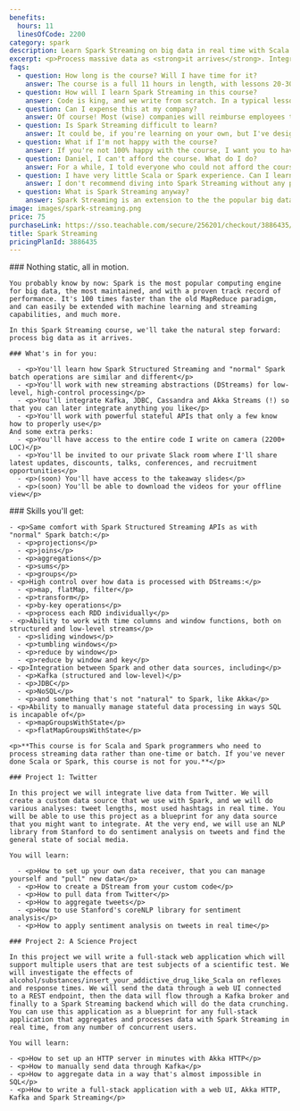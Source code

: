 ```yaml
---
benefits:
  hours: 11
  linesOfCode: 2200
category: spark
description: Learn Spark Streaming on big data in real time with Scala. Integrate any data source, from Kafka to Twitter.
excerpt: <p>Process massive data as <strong>it arrives</strong>. Integrate Spark with Kafka, JDBC, Cassandra and anything you want. Process live tweets in real time and stream data like you own it.</p>
faqs:
  - question: How long is the course? Will I have time for it?
    answer: The course is a full 11 hours in length, with lessons 20-30 minutes each, and we write 2200 lines of code. For a complex topic like Spark Streaming, I don't believe in 5-minute lectures or in fill-in-the-blanks quizzes. To learn Spark Streaming in the most effective way, I recommend chunks of 1 hour of learning at a time.
  - question: How will I learn Spark Streaming in this course?
    answer: Code is king, and we write from scratch. In a typical lesson I'll explain some concepts in short, then I'll dive right into the code. We'll write it together, and at every topic I will give you exercises. You'll usually pause the video to try them yourself, after which I will also solve them on camera.
  - question: Can I expense this at my company?
    answer: Of course! Most (wise) companies will reimburse employees taking courses like this, and it's a really cheap training for them.
  - question: Is Spark Streaming difficult to learn?
    answer: It could be, if you're learning on your own, but I've designed this course with a clear learning path that you can follow step by step. The course was designed to give you a challenge so you're not bored, but not so much that you flip the table in anger. In case you struggle, we have a community willing to help, and I'm responsive for questions!
  - question: What if I'm not happy with the course?
    answer: If you're not 100% happy with the course, I want you to have your money back. It's a risk-free investment.
  - question: Daniel, I can't afford the course. What do I do?
    answer: For a while, I told everyone who could not afford the course to email me and I gave them discounts. But then I looked at the stats. Almost all the people who actually took the time and completed the course had paid for it in full. So I'm not offering discounts anymore. This is an investment in yourself, which will pay off 100x if you commit.
  - question: I have very little Scala or Spark experience. Can I learn Spark Streaming?
    answer: I don't recommend diving into Spark Streaming without any previous Spark experience. We have two recap lessons at the beginning, but they're not a crash course into Scala or Spark. You should take the Scala beginners course and the Spark Essentials course at least.
  - question: What is Spark Streaming anyway?
    answer: Spark Streaming is an extension to the the popular big data computing engine Apache Spark. While the "classical" Spark engine allows you to process massive data of any scale in a "static" way (data at rest), Spark Streaming gives you the opportunity to process data at scale immediately as it arrives, hence allowing you to process potentially infinite amounts of data.
image: images/spark-streaming.png
price: 75
purchaseLink: https://sso.teachable.com/secure/256201/checkout/3886435/spark-streaming
title: Spark Streaming
pricingPlanId: 3886435
---
```



<CourseLayout>
  <Fragment slot="goal">
    ### Nothing static, all in motion.

    You probably know by now: Spark is the most popular computing engine for big data, the most maintained, and with a proven track record of performance. It's 100 times faster than the old MapReduce paradigm, and can easily be extended with machine learning and streaming capabilities, and much more.

    In this Spark Streaming course, we'll take the natural step forward: process big data as it arrives.

    ### What's in for you:

      - <p>You'll learn how Spark Structured Streaming and "normal" Spark batch operations are similar and different</p>
      - <p>You'll work with new streaming abstractions (DStreams) for low-level, high-control processing</p>
      - <p>You'll integrate Kafka, JDBC, Cassandra and Akka Streams (!) so that you can later integrate anything you like</p>
      - <p>You'll work with powerful stateful APIs that only a few know how to properly use</p>
    And some extra perks:
      - <p>You'll have access to the entire code I write on camera (2200+ LOC)</p>
      - <p>You'll be invited to our private Slack room where I'll share latest updates, discounts, talks, conferences, and recruitment opportunities</p>
      - <p>(soon) You'll have access to the takeaway slides</p>
      - <p>(soon) You'll be able to download the videos for your offline view</p>

  </Fragment>
  <Fragment slot="skills">
    ### Skills you'll get:

    - <p>Same comfort with Spark Structured Streaming APIs as with "normal" Spark batch:</p>
      - <p>projections</p>
      - <p>joins</p>
      - <p>aggregations</p>
      - <p>sums</p>
      - <p>groups</p>
    - <p>High control over how data is processed with DStreams:</p>
      - <p>map, flatMap, filter</p>
      - <p>transform</p>
      - <p>by-key operations</p>
      - <p>process each RDD individually</p>
    - <p>Ability to work with time columns and window functions, both on structured and low-level streams</p>
      - <p>sliding windows</p>
      - <p>tumbling windows</p>
      - <p>reduce by window</p>
      - <p>reduce by window and key</p>
    - <p>Integration between Spark and other data sources, including</p>
      - <p>Kafka (structured and low-level)</p>
      - <p>JDBC</p>
      - <p>NoSQL</p>
      - <p>and something that's not "natural" to Spark, like Akka</p>
    - <p>Ability to manually manage stateful data processing in ways SQL is incapable of</p>
      - <p>mapGroupsWithState</p>
      - <p>flatMapGroupsWithState</p>

    <p>**This course is for Scala and Spark programmers who need to process streaming data rather than one-time or batch. If you've never done Scala or Spark, this course is not for you.**</p>

    ### Project 1: Twitter

    In this project we will integrate live data from Twitter. We will create a custom data source that we use with Spark, and we will do various analyses: tweet lengths, most used hashtags in real time. You will be able to use this project as a blueprint for any data source that you might want to integrate. At the very end, we will use an NLP library from Stanford to do sentiment analysis on tweets and find the general state of social media.

    You will learn:

      - <p>How to set up your own data receiver, that you can manage yourself and "pull" new data</p>
      - <p>How to create a DStream from your custom code</p>
      - <p>How to pull data from Twitter</p>
      - <p>How to aggregate tweets</p>
      - <p>How to use Stanford's coreNLP library for sentiment analysis</p>
      - <p>How to apply sentiment analysis on tweets in real time</p>

    ### Project 2: A Science Project

    In this project we will write a full-stack web application which will support multiple users that are test subjects of a scientific test. We will investigate the effects of alcohol/substances/insert_your_addictive_drug_like_Scala on reflexes and response times. We will send the data through a web UI connected to a REST endpoint, then the data will flow through a Kafka broker and finally to a Spark Streaming backend which will do the data crunching. You can use this application as a blueprint for any full-stack application that aggregates and processes data with Spark Streaming in real time, from any number of concurrent users.

    You will learn:

    - <p>How to set up an HTTP server in minutes with Akka HTTP</p>
    - <p>How to manually send data through Kafka</p>
    - <p>How to aggregate data in a way that's almost impossible in SQL</p>
    - <p>How to write a full-stack application with a web UI, Akka HTTP, Kafka and Spark Streaming</p>

  </Fragment>
</CourseLayout>
